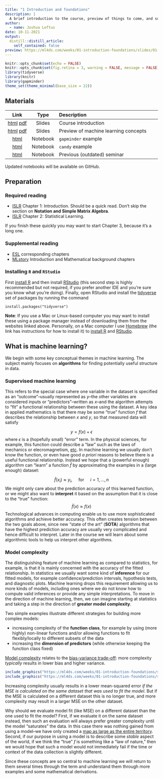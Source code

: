 ```yaml
---
title: "1 Introduction and foundations"
description: |
  A brief introduction to the course, preview of things to come, and some foundational background material.
author:
  - name: Joshua Loftus
date: 10-11-2021
output:
  distill::distill_article:
    self_contained: false
preview: https://ml4ds.com/weeks/01-introduction-foundations/slides/01-2-foundations_files/figure-html/gapminder-loess-1.png
---
```


```r
knitr::opts_chunk$set(echo = FALSE)
knitr::opts_chunk$set(fig.retina = 3, warning = FALSE, message = FALSE)
library(tidyverse)
library(knitr)
library(gapminder)
theme_set(theme_minimal(base_size = 22))
```

## Materials

| Link | Type | Description             |
|:----:|:----:|:------------------------|
| [html](slides/01-1-introduction.html) [pdf](slides/01-1-introduction_handout.pdf) | Slides | Course introduction |
| [html](slides/01-2-foundations.html) [pdf](slides/01-2-foundations_handout.pdf) | Slides | Preview of machine learning concepts |
| [html](notebooks/gapminder.html) | Notebook | `gapminder` example |
| [html](notebooks/candy.html) | Notebook | `candy` example |
| [html](notebooks/seminar.html) | Notebook | Previous (outdated) seminar |

Updated notebooks will be available on GitHub.

## Preparation

### Required reading

- [ISLR](https://www.statlearning.com/) Chapter 1: Introduction. Should be a quick read. Don't skip the section on **Notation and Simple Matrix Algebra**.
- [ISLR](https://www.statlearning.com/) Chapter 2: Statistical Learning.

If you finish these quickly you may want to start Chapter 3, because it's a long one.

### Supplemental reading

- [ESL](https://hastie.su.domains/ElemStatLearn/) corresponding chapters
- [MLstory](https://mlstory.org) Introduction and Mathematical background chapters

### Installing `R` and `RStudio`

First [install R](https://cran.r-project.org/) and then install [RStudio](https://www.rstudio.com/products/rstudio/download/) (this second step is highly recommended but not required, if you prefer another IDE and you're sure you know what you're doing). Finally, open RStudio and install the [tidyverse](https://www.tidyverse.org/packages/) set of packages by running the command

    install.packages("tidyverse")

**Note**: If you use a Mac or Linux-based computer you may want to install these using a package manager instead of downloading them from the websites linked above. Personally, on a Mac computer I use [Homebrew](https://brew.sh/) (the link has instructions for how to install it) to [install R](https://formulae.brew.sh/cask/r) and [RStudio](https://formulae.brew.sh/cask/rstudio).


## What is machine learning?

We begin with some key conceptual themes in machine learning. The subject mainly focuses on **algorithms** for finding potentially useful structure in data.

### Supervised machine learning

This refers to the special case where one variable in the dataset is specified as an "outcome"--usually represented as $y$--the other variables are considered inputs or "predictors"--written as $x$--and the algorithm attempts to "fit" a functional relationship between these using the dataset. A key idea in applied mathematics is that there may be some "true" function $f$ that describes the relationship between $x$ and $y$, so that measured data will satisfy

$$
y = f(x) + \epsilon
$$ where $\epsilon$ is a (hopefully small) "error" term. In the physical sciences, for example, this function could describe a "law" such as the laws of mechanics or elecromagnetism, [etc](https://en.wikipedia.org/wiki/Scientific_law). In machine learning we usually don't know the function, or even have good *a priori* reasons to believe there is a useful functional relationship. Instead we hope that a (powerful enough) algorithm can "learn" a function $\hat f$ by approximating the examples in a (large enough) dataset:

$$
\hat f(x_i) \approx y_i, \quad \text{ for } \quad i = 1, \ldots, n
$$ We might only care about the prediction accuracy of this learned function, or we might also want to **interpret** it based on the assumption that it is close to the "true" function: $$
\hat f(x) \approx f(x)
$$ Technological advances in computing enable us to use more sophisticated algorithms and achieve better accuracy. This often creates tension between the two goals above, since new "state of the art" (**SOTA**) algorithms that have the highest prediction accuracy are usually very complicated and hence difficult to interpret. Later in the course we will learn about some algorithmic tools to help us interpret other algorithms.

### Model complexity

The distinguishing feature of machine learning as compared to statistics, for example, is that it is mainly concerned with the accuracy of the fitted relationship. In statistics we usually want some kind of **inference** for our fitted models, for example confidence/prediction intervals, hypothesis tests, and diagnostic plots. Machine learning drops this requirement allowing us to more kinds of models, including ones where we do not know how to compute valid inferences or provide any simple interpretations. To move in the direction of machine learning, then, we can imagine starting at statistics and taking a step in the direction of **greater model complexity**.

Two simple examples illustrate different strategies for building more complex models:

-   increasing complexity of the **function class**, for example by using (more highly) non-linear functions and/or allowing functions to fit flexibly/locally to different subsets of the data
-   increasing the **dimension of predictors** (while otherwise keeping the function class fixed)

[Model complexity](https://en.wikipedia.org/wiki/Degrees_of_freedom_(statistics)) relates to the [bias-variance trade-off](https://en.wikipedia.org/wiki/Bias%E2%80%93variance_tradeoff): more complexity *typically* results in lower bias and higher variance.

```r
include_graphics("https://ml4ds.com/weeks/01-introduction-foundations/slides/01-2-foundations_files/figure-html/gapminder-lm-1.png")
include_graphics("https://ml4ds.com/weeks/01-introduction-foundations/slides/01-2-foundations_files/figure-html/gapminder-loess-1.png")
```

Increasing complexity usually results in a lower mean-squared error *if the MSE is calculated on the same dataset that was used to fit the model*. But if the MSE is calculated on a different dataset this is no longer true, and more complexity may result in a larger MSE on the other dataset.

Why should we evaluate model fit (like MSE) on a different dataset than the one used to fit the model? First, if we evaluate it on the same dataset instead, then such an evaluation will always prefer greater complexity until the model "saturates" the data. In this case there was nothing gained from using a model--we have only created a [map as large as the entire territory](https://en.wikipedia.org/wiki/On_Exactitude_in_Science#Influences_and_legacy). Second, if our purpose in using a model is to describe some *stable* aspect of the world, if we think the "true" $f$ is something like a "law of nature," then we would hope that such a model would not immediately fail if the time or context of the data collection is slightly different.

Since these concepts are so central to machine learning we will return to them several times through the term and understand them through more examples and some mathematical derivations.

